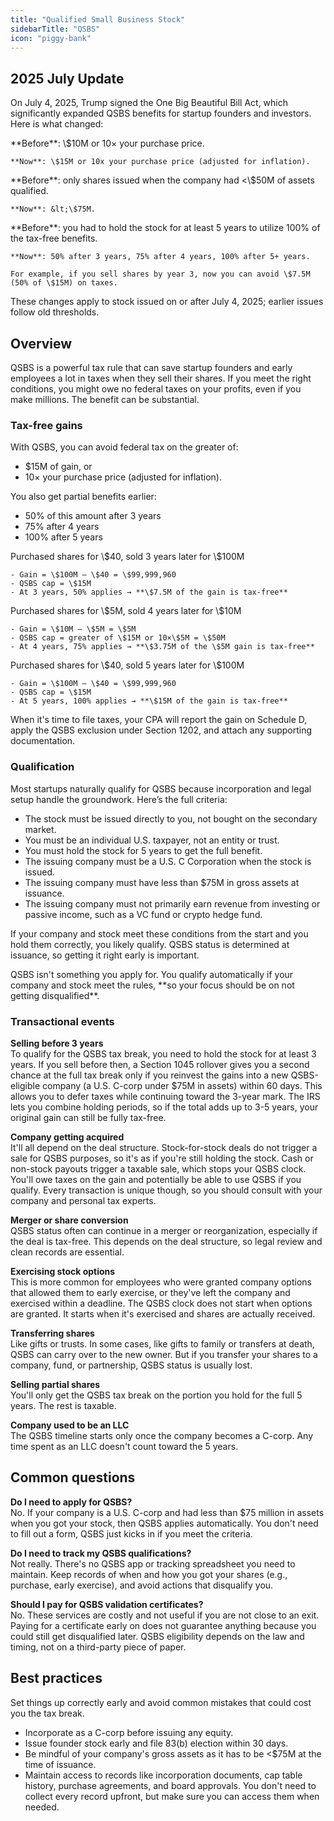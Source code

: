 ```yaml
---
title: "Qualified Small Business Stock"
sidebarTitle: "QSBS"
icon: "piggy-bank"
---
```


## 2025 July Update

On July 4, 2025, Trump signed the One Big Beautiful Bill Act, which significantly expanded QSBS benefits for startup founders and investors. Here is what changed:

<AccordionGroup>
  <Accordion title="Greater tax-free gains">
    **Before**: \$10M or 10× your purchase price.
    
    **Now**: \$15M or 10x your purchase price (adjusted for inflation).
  </Accordion>

  <Accordion title="Higher company size limit at issuance">
    **Before**: only shares issued when the company had &lt;\$50M of assets qualified.
    
    **Now**: &lt;\$75M.
  </Accordion>

  <Accordion title="Partial tax benefits before 5 years">
    **Before**: you had to hold the stock for at least 5 years to utilize 100% of the tax-free benefits.
    
    **Now**: 50% after 3 years, 75% after 4 years, 100% after 5+ years.

    For example, if you sell shares by year 3, now you can avoid \$7.5M (50% of \$15M) on taxes.
  </Accordion>
</AccordionGroup>



<Warning>
These changes apply to stock issued on or after July 4, 2025; earlier issues follow old thresholds.
</Warning>

## Overview

QSBS is a powerful tax rule that can save startup founders and early employees a lot in taxes when they sell their shares. If you meet the right conditions, you might owe no federal taxes on your profits, even if you make millions. The benefit can be substantial. 

### Tax-free gains

With QSBS, you can avoid federal tax on the greater of: 
- \$15M of gain, or
- 10× your purchase price (adjusted for inflation).

You also get partial benefits earlier:
- 50% of this amount after 3 years
- 75% after 4 years
- 100% after 5 years

<Tabs>
  <Tab title="Example 1">
    Purchased shares for \$40, sold 3 years later for \$100M
    
    - Gain = \$100M – \$40 = \$99,999,960
    - QSBS cap = \$15M
    - At 3 years, 50% applies → **\$7.5M of the gain is tax-free**
  </Tab>
  <Tab title="Example 2">
    Purchased shares for \$5M, sold 4 years later for \$10M
    
    - Gain = \$10M – \$5M = \$5M
    - QSBS cap = greater of \$15M or 10×\$5M = \$50M
    - At 4 years, 75% applies → **\$3.75M of the \$5M gain is tax-free**
  </Tab>
  <Tab title="Example 3">
    Purchased shares for \$40, sold 5 years later for \$100M
    
    - Gain = \$100M – \$40 = \$99,999,960
    - QSBS cap = \$15M
    - At 5 years, 100% applies → **\$15M of the gain is tax-free**
  </Tab>
</Tabs>

When it's time to file taxes, your CPA will report the gain on Schedule D, apply the QSBS exclusion under Section 1202, and attach any supporting documentation.

### Qualification

Most startups naturally qualify for QSBS because incorporation and legal setup handle the groundwork. Here’s the full criteria:

- The stock must be issued directly to you, not bought on the secondary market.
- You must be an individual U.S. taxpayer, not an entity or trust.
- You must hold the stock for 5 years to get the full benefit.
- The issuing company must be a U.S. C Corporation when the stock is issued.
- The issuing company must have less than \$75M in gross assets at issuance.
- The issuing company must not primarily earn revenue from investing or passive income, such as a VC fund or crypto hedge fund.

If your company and stock meet these conditions from the start and you hold them correctly, you likely qualify. QSBS status is determined at issuance, so getting it right early is important.

<Tip>
QSBS isn't something you apply for. You qualify automatically if your company and stock meet the rules, **so your focus should be on not getting disqualified**.
</Tip>

### Transactional events

**Selling before 3 years**
<br />To qualify for the QSBS tax break, you need to hold the stock for at least 3 years. If you sell before then, a Section 1045 rollover gives you a second chance at the full tax break only if you reinvest the gains into a new QSBS-eligible company (a U.S. C-corp under \$75M in assets) within 60 days. This allows you to defer taxes while continuing toward the 3-year mark. The IRS lets you combine holding periods, so if the total adds up to 3-5 years, your original gain can still be fully tax-free.

**Company getting acquired**
<br />It'll all depend on the deal structure. Stock-for-stock deals do not trigger a sale for QSBS purposes, so it's as if you're still holding the stock. Cash or non-stock payouts trigger a taxable sale, which stops your QSBS clock. You'll owe taxes on the gain and potentially be able to use QSBS if you qualify. Every transaction is unique though, so you should consult with your company and personal tax experts.

**Merger or share conversion**
<br />QSBS status often can continue in a merger or reorganization, especially if the deal is tax-free. This depends on the deal structure, so legal review and clean records are essential.

**Exercising stock options**
<br />This is more common for employees who were granted company options that allowed them to early exercise, or they've left the company and exercised within a deadline. The QSBS clock does not start when options are granted. It starts when it's exercised and shares are actually received. 

**Transferring shares**
<br />Like gifts or trusts. In some cases, like gifts to family or transfers at death, QSBS can carry over to the new owner. But if you transfer your shares to a company, fund, or partnership, QSBS status is usually lost.

**Selling partial shares**
<br />You'll only get the QSBS tax break on the portion you hold for the full 5 years. The rest is taxable.

**Company used to be an LLC**
<br />The QSBS timeline starts only once the company becomes a C-corp. Any time spent as an LLC doesn't count toward the 5 years.

## Common questions

**Do I need to apply for QSBS?**
<br />No. If your company is a U.S. C-corp and had less than \$75 million in assets when you got your stock, then QSBS applies automatically. You don't need to fill out a form, QSBS just kicks in if you meet the criteria.

**Do I need to track my QSBS qualifications?**
<br />Not really. There's no QSBS app or tracking spreadsheet you need to maintain. Keep records of when and how you got your shares (e.g., purchase, early exercise), and avoid actions that disqualify you.

**Should I pay for QSBS validation certificates?**
<br />No. These services are costly and not useful if you are not close to an exit. Paying for a certificate early on does not guarantee anything because you could still get disqualified later. QSBS eligibility depends on the law and timing, not on a third-party piece of paper.

## Best practices

Set things up correctly early and avoid common mistakes that could cost you the tax break.
- Incorporate as a C-corp before issuing any equity.
- Issue founder stock early and file 83(b) election within 30 days.
- Be mindful of your company's gross assets as it has to be &lt;\$75M at the time of issuance.
- Maintain access to records like incorporation documents, cap table history, purchase agreements, and board approvals. You don't need to collect every record upfront, but make sure you can access them when needed.
